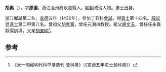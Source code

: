 '''胡奧'''（{{bd|1393年||？}}），字'''原邃'''，浙江溫州府永嘉縣人，[[明朝|明朝]]政治人物。進士出身。

浙江鄉試第二名。[[宣德|宣德]]五年（1430年），參加丁丑科[[會試|會試]]，得[[貢士|貢士]]第十四名。[[殿試|殿試]]登[[進士|進士]]第二甲第八名。曾祖父[[胡孝壽|胡孝壽]]，曾任元湖州教授。祖父[[胡文玉|胡文玉]]，曾任任永嘉縣儒訓導。父亲[[胡東明|胡東明]]<ref>《天一阁藏明代科举录选刊·登科录》（《宣德五年进士登科录》）</ref>。

==参考==
{{reflist}}
{{明朝人物小作品}}
{{宣德五年庚戌科殿試金榜}}